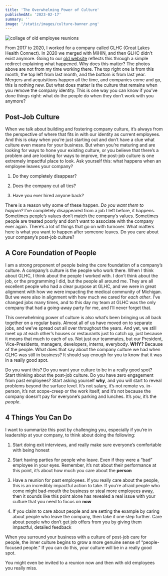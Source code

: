 ```yaml
---
title: 'The Overwhelming Power of Culture'
publishedAt: '2023-02-17'
summary: ''
image: '/static/images/culture-banner.png'
---
```


![collage of old employee reunions](/static/images/culture-banner.png)

From 2017 to 2020, I worked for a company called GLHC (Great Lakes Health Connect). In 2020 we merged with MiHIN, and then GLHC didn’t exist anymore. Going to our [old website](http://gl-hc.org/) reflects this through a simple redirect explaining what happened. Why does this matter? The photos above are not from my time working there. The top right one is from this month, the top left from last month, and the bottom is from last year. Mergers and acquisitions happen all the time, and companies come and go, this is nothing new. But what does matter is the culture that remains when you remove the company identity. This is one way you can know if you’ve done things right: what do the people do when they don’t work with you anymore?

## Post-Job Culture

When we talk about building and fostering company culture, it’s always from the perspective of where that fits in with our identity as current employees. And this is okay when you’re just starting out and don’t have a clue what culture even means for your business. But when you’re maturing and are looking for ways to hone your existing culture, or you believe that there’s a problem and are looking for ways to improve, the post-job culture is one extremely impactful place to look. Ask yourself this: what happens when an employee leaves your company?

1. Do they completely disappear?

2. Does the company cut all ties?

3. Have you ever hired anyone back?

There is a reason why some of these happen. _Do you want them to happen?_ I’ve completely disappeared from a job I left before, it happens. Sometimes people’s values don’t match the company’s values. Sometimes people are treated poorly and don’t want to associate with the company ever again. There’s a lot of things that go on with turnover. What matters here is what you want to happen after someone leaves. Do you care about your company’s post-job culture?

## A Core Foundation of People

I am a strong proponent of people being the core foundation of a company’s culture. A company’s culture is the people who work there. When I think about GLHC, I think about the people I worked with. I don’t think about the job, or the programming I did, but the people all around me. They are all excellent people who had a clear purpose at GLHC, and we were in great alignment with how we were impacting the medical community of Michigan. But we were also in alignment with how much we cared for _each other_. I’ve changed jobs many times, and to this day my team at GLHC was the only company that had a going-away party for me, and I’ll never forget that.

This overwhelming power of culture is also what’s been bringing us all back together on a regular basis. Almost all of us have moved on to separate jobs, and we’ve spread out all over throughout the years. And yet, we still meet up at each other’s houses or restaurants just to catch up, just because it means that much to each of us. Not just our teammates, but our President, Vice-Presidents, managers, developers, interns, everybody. **WHY?** Because of the people. What does that say about the company culture we had when GLHC was still in business? It should say enough for you to know that it was in a really good spot.

Do you want this? Do you want your culture to be in a really good spot? Start thinking about the post-job culture. Do you have zero engagement from past employees? Start asking yourself **why**, and you will start to reveal problems beyond the surface level. It’s not salary, it’s not remote vs. in-person, it’s not scope-creep or the work itself, and it’s not because the company doesn’t pay for everyone’s parking and lunches. It’s _you_, it’s the _people_.

## 4 Things You Can Do

I want to summarize this post by challenging you, especially if you’re in leadership at your company, to think about doing the following:

1. Start doing exit interviews, and really make sure everyone’s comfortable with being honest

2. Start having parties for people who leave. Even if they were a “bad” employee in your eyes. Remember, it’s not about their performance at this point, it’s about how much you care about the **person**

3. Have a reunion for past employees. If you really care about the people, this is an incredibly impactful action to take. If you’re afraid people who come might bad-mouth the business or steal more employees away, then it sounds like this point alone has revealed a real issue with your culture that you need to focus on **now**

4. If you claim to care about people and are setting the example by caring about people who leave the company, then take it one step further. Care about people who don’t get job offers from you by giving them impactful, detailed feedback

When you surround your business with a culture of post-job care for people, the inner culture begins to grow a more genuine sense of “people-focused people.” If you can do this, your culture will be in a really good spot.

You might even be invited to a reunion now and then with old employees you really miss.
